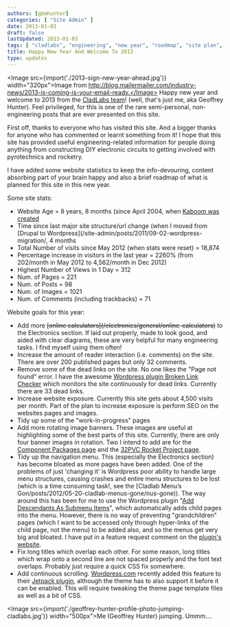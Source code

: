 ```yaml
---
authors: [gbmhunter]
categories: [ "Site Admin" ]
date: 2013-01-03
draft: false
lastUpdated: 2013-01-03
tags: [ "cladlabs", "engineering", "new year", "roadmap", "site plan", "website statistics" ]
title: Happy New Year And Welcome To 2013
type: updates
---
```



<Image src={import('./2013-sign-new-year-ahead.jpg')} width="320px">Image from http://blog.mailermailer.com/industry-news/2013-is-coming-is-your-email-ready.</Image> Happy new year and welcome to 2013 from the [CladLabs team](http://en.gravatar.com/gbmhunter)! (well, that's just me, aka Geoffrey Hunter). Feel privileged, for this is one of the rare semi-personal, non-engineering posts that are ever presented on this site.

First off, thanks to everyone who has visited this site. And a bigger thanks for anyone who has commented or learnt something from it! I hope that this site has provided useful engineering-related information for people doing anything from constructing DIY electronic circuits to getting involved with pyrotechnics and rocketry.

I have added some website statistics to keep the info-devouring, content absorbing part of your brain happy and also a brief roadmap of what is planned for this site in this new year.

Some site stats:

* Website Age = 8 years, 8 months (since April 2004, when [Kaboom was created](/blog/2004/04-25-kaboom-website-created/)
* Time since last major site structure/url change (when I moved from [Drupal to Wordpress](/site-admin/posts/2011/09-02-wordpress-migration/, 4 months
* Total Number of visits since May 2012 (when stats were reset) = 18,874
* Percentage increase in visitors in the last year = 2260% (from 202/month in May 2012 to 4,562/month in Dec 2012)
* Highest Number of Views in 1 Day = 312
* Num. of Pages = 221
* Num. of Posts = 98
* Num. of Images = 1021
* Num. of Comments (including trackbacks) = 71

Website goals for this year:

* Add more ~~\[online calculators\](/electronics/general/online-calculators)~~ to the Electronics section. If laid out properly, made to look good, and aided with clear diagrams, these are very helpful for many engineering tasks. I find myself using them often!
* Increase the amount of reader interaction (i.e. comments) on the site. There are over 200 published pages but only 32 comments.
* Remove some of the dead links on the site. No one likes the "Page not found" error. I have the awesome [Wordpress plugin Broken Link Checker](http://w-shadow.com/blog/2007/08/05/broken-link-checker-for-wordpress/) which monitors the site continuously for dead links. Currently there are 33 dead links.
* Increase website exposure. Currently this site gets about 4,500 visits per month. Part of the plan to increase exposure is perform SEO on the websites pages and images.
* Tidy up some of the "work-in-progress" pages
* Add more rotating image banners. These images are useful at highlighting some of the best parts of this site. Currently, there are only four banner images in rotation. Two I intend to add are for the [Component Packages page](/pcb-design/component-packages/) and the [32PVC Rocket Project page](/pyrotechnics/rocketry/projects/32pvc).
* Tidy up the navigation menu. This (especially the Electronics section) has become bloated as more pages have been added. One of the problems of just 'changing it' is Wordpress poor ability to handle large menu structures, causing crashes and entire menu structures to be lost (which is a time consuming task!, see the [Cladlab Menu’s Gon/posts/2012/05-20-cladlab-menus-gone/nus-gone)). The way around this has been for me to use the Wordpress plugin "[Add Descendants As Submenu Items](http://www.viper007bond.com/wordpress-plugins/add-descendants-as-submenu-items/)", which automatically adds child pages into the menu. However, there is no way of preventing "grandchildren" pages (which I want to be accessed only through hyper-links of the child page, not the menu) to be added also, and so the menus get very big and bloated. I have put in a feature request comment on the [plugin's website](http://www.viper007bond.com/wordpress-plugins/add-descendants-as-submenu-items/).
* Fix long titles which overlap each other. For some reason, long titles which wrap onto a second line are not spaced properly and the font text overlaps. Probably just require a quick CSS fix somewhere.
* Add continuous scrolling. [Wordpress.com](http://wordpress.com/) recently added this feature to their [Jetpack plugin](http://wordpress.org/extend/plugins/jetpack/), although the theme has to also support it before it can be enabled. This will require tweaking the theme page template files as well as a bit of CSS.

<Image src={import('./geoffrey-hunter-profile-photo-jumping-cladlabs.jpg')} width="500px">Me (Geoffrey Hunter) jumping. Ummm....</Image>
